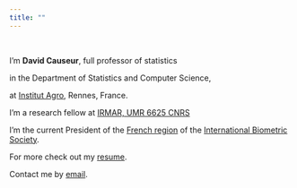 ```yaml
---
title: ""
---
```


&nbsp; &nbsp;

I'm **David Causeur**, full professor of statistics

in the Department of Statistics and Computer Science,

at [Institut Agro](https://www.agrocampus-ouest.fr/), Rennes, France.

I'm a research fellow at [IRMAR, UMR 6625 CNRS](https://irmar.univ-rennes1.fr/)

I'm the current President of the [French region](https://sfb.pages.math.cnrs.fr/asso/) of the [International Biometric Society](https://www.biometricsociety.org/home).

For more check out my [resume](DC-CV.pdf).

Contact me by [email].

[email]: mailto:david.causeur@agrocampus-ouest.fr